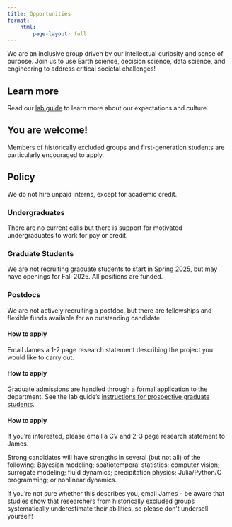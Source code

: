 ```yaml
---
title: Opportunities
format:
    html:
        page-layout: full
---
```



We are an inclusive group driven by our intellectual curiosity and sense of purpose.
Join us to use Earth science, decision science, data science, and engineering to address critical societal challenges!


:::: {.grid}
::: {.g-col-4}
::: {.callout-tip}
## Learn more 
Read our [lab guide](https://dossgollin-lab.github.io/lab-guide/){target=_blank} to learn more about our expectations and culture.
:::
:::

::: {.g-col-4}
::: {.callout-important}
## You are welcome! 
Members of historically excluded groups and first-generation students are particularly encouraged to apply.
:::
:::

::: {.g-col-4}
::: {.callout-warning}
## Policy
We do not hire unpaid interns, except for academic credit. 
:::
:::
::::

:::: {.grid}
::: {.g-col-4}
### Undergraduates

There are no current calls but there is support for motivated undergraduates to work for pay or credit.
:::
::: {.g-col-4}
### Graduate Students

We are not recruiting graduate students to start in Spring 2025, but may have openings for Fall 2025.
All positions are funded.
:::
::: {.g-col-4}
### Postdocs

We are not actively recruiting a postdoc, but there are fellowships and flexible funds available for an outstanding candidate.
:::
::::

:::: {.grid}
::: {.g-col-4}
#### How to apply

Email James a 1-2 page research statement describing the project you would like to carry out.

:::
::: {.g-col-4}
#### How to apply

Graduate admissions are handled through a formal application to the department.
See the lab guide's [instructions for prospective graduate students](https://dossgollin-lab.github.io/lab-guide/joinus/gradadmissions.html){target=_blank}.
:::
::: {.g-col-4}
#### How to apply

If you're interested, please email a CV and 2-3 page research statement to James.

Strong candidates will have strengths in several (but not all) of the following:
Bayesian modeling; spatiotemporal statistics; computer vision; surrogate modeling; fluid dynamics; precipitation physics; Julia/Python/C programming; or nonlinear dynamics.

If you're not sure whether this describes you, email James -- be aware that studies show that researchers from historically excluded groups systematically underestimate their abilities, so please don't undersell yourself! 
:::
::::

